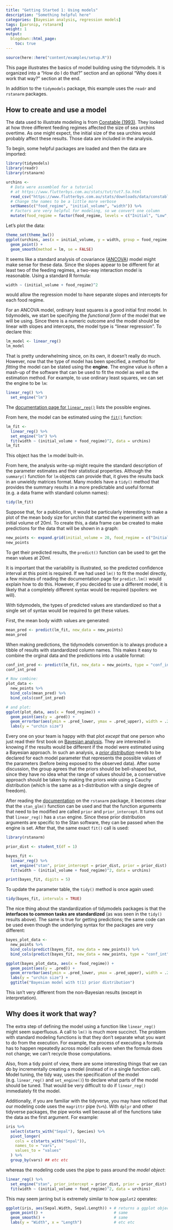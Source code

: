 ```yaml
---
title: "Getting Started 1: Using models"
description: "Something helpful here"
categories: [Bayesian analysis, regression models]
tags: [parsnip, rstanarm]
weight: 1
output:
  blogdown::html_page:
    toc: true
---
```



```r
source(here::here("content/examples/setup.R"))
```


This page illustrates the basics of model building using the tidymodels. It is organized into a "How do I do that?" section and an optional "Why does it work that way?" section at the end. 

In addition to the `tidymodels` package, this example uses the `readr` and `rstanarm` packages. 


## How to create and use a model

The data used to illustrate modeling is from [Constable (1993)](https://link.springer.com/article/10.1007/BF00349318). They looked at how three different feeding regimes affected the size of sea urchins overtime. As one might expect, the initial size of the sea urchins would probably affect these results. Those data are included in the analysis. 

To begin, some helpful packages are loaded and then the data are imported: 

```r
library(tidymodels)
library(readr)
library(rstanarm)

urchins <-
  # Data were assembled for a tutorial 
  # at https://www.flutterbys.com.au/stats/tut/tut7.5a.html
  read_csv("https://www.flutterbys.com.au/stats/downloads/data/constable.csv") %>% 
  # Change the names to be a little more verbose
  setNames(c("food_regime", "initial_volume", "width")) %>% 
  # Factors are very helpful for modeling, so we convert one column
  mutate(food_regime = factor(food_regime, levels = c("Initial", "Low", "High")))
```

Let's plot the data: 

```r
theme_set(theme_bw())
ggplot(urchins, aes(x = initial_volume, y = width, group = food_regime, col = food_regime)) + 
  geom_point() + 
  geom_smooth(method = lm, se = FALSE)
```

It seems like a standard analysis of covariance ([ANCOVA](https://en.wikipedia.org/wiki/Analysis_of_covariance)) model might make sense for these data. Since the slopes appear to be different for at least two of the feeding regimes, a two-way interaction model is reasonable. Using a standard R formula: 

```r
width ~ (initial_volume + food_regime)^2
```

would allow the regression model to have separate slopes and intercepts for each food regime. 

For an ANCOVA model, ordinary least squares is a good initial first model. In tidymodels, we start be specifying the _functional form_ of the model that we will be using. Since there is a numeric outcome and the model should be linear with slopes and intercepts, the model type is "linear regression". To declare this: 


```r
lm_model <- linear_reg()
lm_model
```

That is pretty underwhelming since, on its own, it doesn't really do much. However, now that the type of model has been specified, a method for _fitting_ the model can be stated using the **engine**. The engine value is often a mash-up of the software that can be used to fit the model as well as the estimation method. For example, to use ordinary least squares, we can set the engine to be `lm`:

```r
linear_reg() %>% 
  set_engine("lm")
```

The [documentation page for `linear_reg()`](https://tidymodels.github.io/parsnip/reference/linear_reg.html) lists the possible engines. 

From here, the model can be estimated using the [`fit()`](https://tidymodels.github.io/parsnip/reference/fit.html) function:

```r
lm_fit <- 
  linear_reg() %>% 
  set_engine("lm") %>% 
  fit(width ~ (initial_volume + food_regime)^2, data = urchins)
lm_fit
```

This object has the `lm` model built-in. 

From here, the analysis write-up might require the standard description of the parameter estimates and their statistical properties. Although the `summary()` function for `lm` objects can provide that, it gives the results back in an unwieldy matrices format. Many models have a `tidy()` method that provides the summary results in a more predictable and useful format (e.g. a data frame with standard column names): 

```r
tidy(lm_fit)
```

Suppose that, for a publication, it would be particularly interesting to make a plot of the mean body size for urchin that started the experiment with an initial volume of 20ml. To create this, a data frame can be created to make predictions for the data that will be shown in a graph:

```r
new_points <- expand.grid(initial_volume = 20, food_regime = c("Initial", "Low", "High"))
new_points
```

To get their predicted results, the `predict()` function can be used to get the mean values at 20ml. 

It is important that the variability is illustrated, so the predicted confidence interval at this point is required. If we had used `lm()` to fit the model directly, a few minutes of reading the documentation page for `predict.lm()` would explain how to do this. However, if you decided to use a different model, it is likely that a completely different syntax would be required (spoilers: we will). 

With tidymodels, the types of predicted values are standardized so that a single set of syntax would be required to get these values. 

First, the mean body width values are generated: 

```r
mean_pred <- predict(lm_fit, new_data = new_points)
mean_pred
```

When making predictions, the tidymodels convention is to always produce a tibble of results with standardized column names. This makes it easy to combine the orginal data and the predictions into a usable format: 

```r
conf_int_pred <- predict(lm_fit, new_data = new_points, type = "conf_int")
conf_int_pred

# Now combine: 
plot_data <- 
  new_points %>% 
  bind_cols(mean_pred) %>% 
  bind_cols(conf_int_pred)

# and plot:
ggplot(plot_data, aes(x = food_regime)) + 
  geom_point(aes(y = .pred)) + 
  geom_errorbar(aes(ymin = .pred_lower, ymax = .pred_upper), width = .2) + 
  labs(y = "urchin size")
```

Every one on your team is happy with that plot _except_ that one person who just read their first book on [Bayesian analysis](https://bayesian.org/what-is-bayesian-analysis/). They are interested in knowing if the results would be different if the model were estimated using a Bayesian approach. In such an analysis, a [_prior distribution_](https://towardsdatascience.com/introduction-to-bayesian-linear-regression-e66e60791ea7) needs to be declared for each model parameter that represents the possible values of the parameters (before being exposed to the observed data). After some discussion, the group agrees that the priors should be bell-shaped but, since they have no idea what the range of values should be, a conservative approach should be taken by making the priors _wide_ using a Cauchy distribution (which is the same as a t-distribution with a single degree of freedom).

After reading the [documentation](http://mc-stan.org/rstanarm/articles/priors.html) on the `rstanarm` package, it becomes clear that the `stan_glm()` function can be used and that the function arguments that need to be modified are called `prior` and `prior_intercept`. It turns out that `linear_reg()` has a `stan` engine. Since these prior distribution arguments are specific to the Stan software, they can be passed when the engine is set. After that, the same exact `fit()` call is used:

```r
library(rstanarm)

prior_dist <- student_t(df = 1)

bayes_fit <- 
  linear_reg() %>% 
  set_engine("stan", prior_intercept = prior_dist, prior = prior_dist) %>% 
  fit(width ~ (initial_volume + food_regime)^2, data = urchins)

print(bayes_fit, digits = 5)
```

To update the parameter table, the `tidy()` method is once again used: 

```r
tidy(bayes_fit, intervals = TRUE)
```

The nice thing about the standardization of tidymodels packages is that the **interfaces to common tasks are standardized** (as was seen in the `tidy()` results above). The same is true for getting predictions; the same code can be used even though the underlying syntax for the packages are very different:

```r
bayes_plot_data <- 
  new_points %>% 
  bind_cols(predict(bayes_fit, new_data = new_points)) %>% 
  bind_cols(predict(bayes_fit, new_data = new_points, type = "conf_int"))

ggplot(bayes_plot_data, aes(x = food_regime)) + 
  geom_point(aes(y = .pred)) + 
  geom_errorbar(aes(ymin = .pred_lower, ymax = .pred_upper), width = .2) + 
  labs(y = "urchin size") + 
  ggtitle("Bayesian model with t(1) prior distribution")
```

This isn't very different from the non-Bayesian results (except in interpretation). 


## Why does it work that way? 

The extra step of defining the model using a function like `linear_reg()` might seem superfluous. A call to `lm()` is much more succinct. The problem with standard modeling functions is that they don't separate what you want to do from the execution. For example, the process of executing a formula has to happen repeatedly across model calls even when the formula does not change; we can't recycle those computations. 

Also, from a tidy point of view, there are some interesting things that we can do by incrementally creating a model (instead of in a single function call). Model tuning, the tidy way, uses the specification of the model (e.g. `linear_reg()` and `set_engine()`) to declare what parts of the model should be tuned. That would be very difficult to do if `linear_reg()` immediately fit the model. 

Additionally, if you are familiar with the tidyverse, you may have noticed that our modeling code uses the `magrittr` pipe (`%>%`). With `dplyr` and other tidyverse packages, the pipe works well because all of the functions take the data as the first argument. For example: 

```r
iris %>% 
  select(starts_with("Sepal"), Species) %>% 
  pivot_longer(
    cols = c(starts_with("Sepal")),
    names_to = "vars",
    values_to = "values"
  ) %>% 
  group_by(vars) ## etc etc
```

whereas the modeling code uses the pipe to pass around the _model object_:

```r
linear_reg() %>% 
  set_engine("stan", prior_intercept = prior_dist, prior = prior_dist) %>% 
  fit(width ~ (initial_volume + food_regime)^2, data = urchins)
```

This may seem jarring but is extremely similar to how `ggplot2` operates:

```r
ggplot(iris, aes(Sepal.Width, Sepal.Length)) + # returns a ggplot object 
  geom_point() +                               # same
  geom_smooth() +                              # same
  labs(y = "Width", x = "Length")              # etc etc
```


